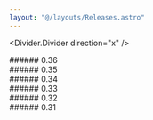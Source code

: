 ```yaml
---
layout: "@/layouts/Releases.astro"
---
```




<Divider.Divider direction="x" />
<div class="release-wrapper">
  ###### 0.36
  <Release0360 />
</div>
<div class="release-wrapper">
  ###### 0.35
  <Release0350 />
</div>
<Divider.Divider direction="x" />
<div class="release-wrapper">
  ###### 0.34
  <Release0340 />
</div>
<Divider.Divider direction="x" />
<div class="release-wrapper">
  ###### 0.33
  <Release0330 />
</div>
<Divider.Divider direction="x" />
<div class="release-wrapper">
  ###### 0.32
  <Release0320 />
</div>
<Divider.Divider direction="x" />
<div class="release-wrapper">
  ###### 0.31
  <Release0310 />
</div>
